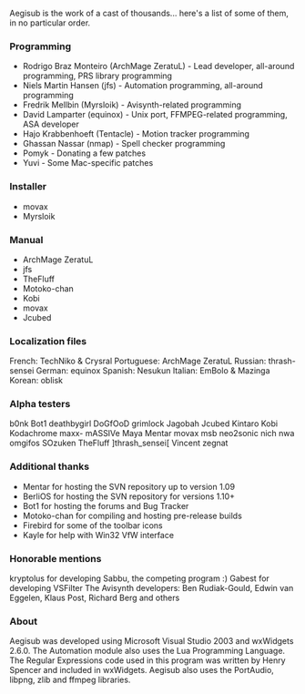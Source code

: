 Aegisub is the work of a cast of thousands... here's a list of some of them, in no particular order.

===Programming===
*Rodrigo Braz Monteiro (ArchMage ZeratuL) - Lead developer, all-around programming, PRS library programming
*Niels Martin Hansen (jfs) - Automation programming, all-around programming
*Fredrik Mellbin (Myrsloik) - Avisynth-related programming
*David Lamparter (equinox) - Unix port, FFMPEG-related programming, ASA developer
*Hajo Krabbenhoeft (Tentacle) - Motion tracker programming
*Ghassan Nassar (nmap) - Spell checker programming
*Pomyk - Donating a few patches
*Yuvi - Some Mac-specific patches

===Installer===
*movax
*Myrsloik

===Manual===
*ArchMage ZeratuL
*jfs
*TheFluff
*Motoko-chan
*Kobi
*movax
*Jcubed

===Localization files===
French: TechNiko & Crysral
Portuguese: ArchMage ZeratuL
Russian: thrash-sensei
German: equinox
Spanish: Nesukun
Italian: EmBolo & Mazinga
Korean: oblisk

===Alpha testers===
b0nk
Bot1
deathbygirl
DoGfOoD
grimlock
Jagobah
Jcubed
Kintaro
Kobi
Kodachrome
maxx-
mASSIVe
Maya
Mentar
movax
msb
neo2sonic
nich
nwa
omgifos
SOzuken
TheFluff
]thrash_sensei[
Vincent
zegnat

===Additional thanks===
*Mentar for hosting the SVN repository up to version 1.09
*BerliOS for hosting the SVN repository for versions 1.10+
*Bot1 for hosting the forums and Bug Tracker
*Motoko-chan for compiling and hosting pre-release builds
*Firebird for some of the toolbar icons
*Kayle for help with Win32 VfW interface

===Honorable mentions===
kryptolus for developing Sabbu, the competing program :)
Gabest for developing VSFilter
The Avisynth developers: Ben Rudiak-Gould, Edwin van Eggelen, Klaus Post, Richard Berg and others

===About===
Aegisub was developed using Microsoft Visual Studio 2003 and wxWidgets 2.6.0. The Automation module also uses the Lua Programming Language. The Regular Expressions code used in this program was written by Henry Spencer and included in wxWidgets. Aegisub also uses the PortAudio, libpng, zlib and ffmpeg libraries.
{{todo|Update this list, it's outdated}}